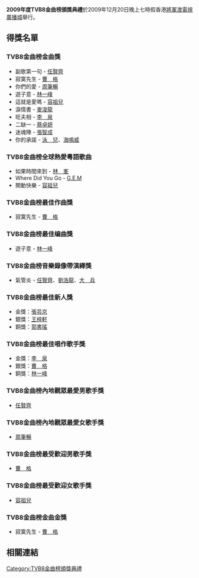 {{Unreferenced |time=2009-12-20T11:26:51+00:00 }}
'''2009年度TVB8金曲榜頒獎典禮'''於2009年12月20日晚上七時假香港[[將軍澳|將軍澳]][[電視廣播城|電視廣播城]]舉行。

== 得獎名單 ==
=== TVB8金曲榜金曲獎 ===
* 副歌第一句 - [[任賢齊|任賢齊]]
* 寂寞先生 - [[曹格|曹　格]]
* 你們的愛 - [[周筆暢|周筆暢]]
* 遊子意 - [[林一峰|林一峰]]
* 這就是愛嗎 - [[容祖兒|容祖兒]]
* 淚情書 - [[麥浚龍|麥浚龍]]
* 旺夫相 - [[李泉|李　泉]]
* 二缺一 - [[蔡卓妍|蔡卓妍]]
* 迷魂陣 - [[張智成|張智成]]
* 你的承諾 - [[泳兒|泳　兒]]、[[海鳴威|海鳴威]]
=== TVB8金曲榜全球熱愛粵語歌曲 ===
* 如果時間來到 - [[林峯|林　峯]]
* Where Did You Go - [[G.E.M|G.E.M]]
* 開動快樂 - [[容祖兒|容祖兒]]
=== TVB8金曲榜最佳作曲獎 ===
* 寂寞先生 - [[曹格|曹　格]]
=== TVB8金曲榜最佳编曲獎 ===
* 遊子意 - [[林一峰|林一峰]]
=== TVB8金曲榜音樂錄像帶演繹獎 ===
* 氣管炎 - [[任賢齊|任賢齊]]、[[劉浩龍|劉浩龍]]、[[大兵|大　兵]]
=== TVB8金曲榜最佳新人獎 ===
* 金獎：[[張芸京|張芸京]]
* 銀獎：[[王梓軒|王梓軒]]
* 銅獎：[[郭書瑤|郭書瑤]]
=== TVB8金曲榜最佳唱作歌手獎 ===
* 金獎：[[李泉|李　泉]]
* 銀獎：[[曹格|曹　格]]
* 銅獎：[[林一峰|林一峰]]

=== TVB8金曲榜內地觀眾最愛男歌手獎 ===
* [[任賢齊|任賢齊]]
=== TVB8金曲榜內地觀眾最愛女歌手獎 ===
* [[周筆暢|周筆暢]]
=== TVB8金曲榜最受歡迎男歌手獎 ===
* [[曹格|曹　格]]
=== TVB8金曲榜最受歡迎女歌手獎 ===
* [[容祖兒|容祖兒]]
=== TVB8金曲榜金曲金獎 ===
* 寂寞先生 - [[曹格|曹　格]]

== 相關連結 ==
{{TVB8金曲榜頒獎典禮}}
{{全球流行音乐颁奖典礼}}

[[Category:TVB8金曲榜頒獎典禮|Category:TVB8金曲榜頒獎典禮]]